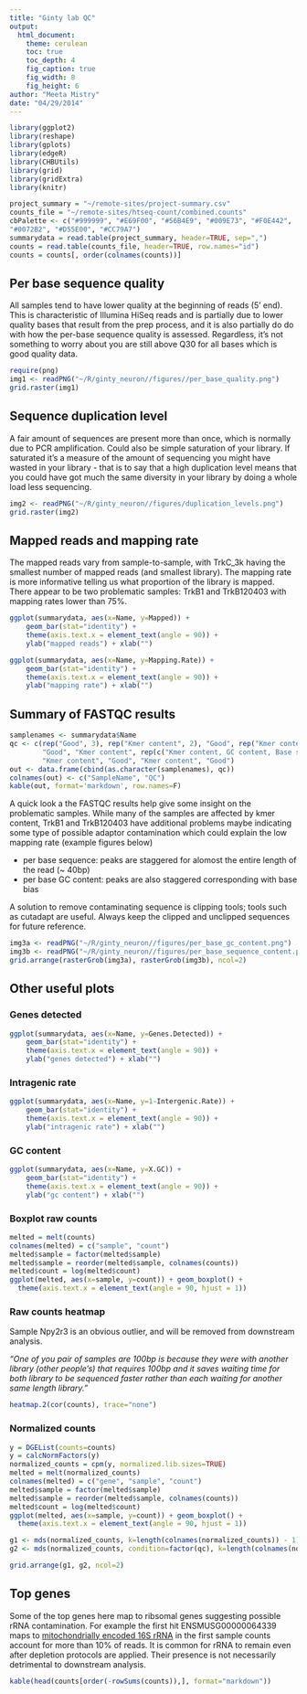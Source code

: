 ```yaml
---
title: "Ginty lab QC"
output:
  html_document:
    theme: cerulean
    toc: true
    toc_depth: 4
    fig_caption: true
    fig_width: 8
    fig_height: 6
author: "Meeta Mistry"
date: "04/29/2014"
---
```



```r
library(ggplot2)
library(reshape)
library(gplots)
library(edgeR)
library(CHBUtils)
library(grid)
library(gridExtra)
library(knitr)

project_summary = "~/remote-sites/project-summary.csv"
counts_file = "~/remote-sites/htseq-count/combined.counts"
cbPalette <- c("#999999", "#E69F00", "#56B4E9", "#009E73", "#F0E442",
"#0072B2", "#D55E00", "#CC79A7")
summarydata = read.table(project_summary, header=TRUE, sep=",")
counts = read.table(counts_file, header=TRUE, row.names="id")
counts = counts[, order(colnames(counts))]
```

## Per base sequence quality
All samples tend to have lower quality at the beginning of reads (5' end). This is characteristic of Illumina HiSeq reads and is partially due to lower quality bases that result from the prep process, and it is also partially do do with how the per-base sequence quality is assessed. Regardless, it's not something to worry about you are still above Q30 for all bases which is good quality data.

```r
require(png)
img1 <- readPNG("~/R/ginty_neuron//figures//per_base_quality.png")
grid.raster(img1)
```

## Sequence duplication level
A fair amount of sequences are present more than once, which is normally due to PCR amplification. Could also be simple saturation of your library. If saturated it's a measure of the amount of sequencing you might have wasted in your library - that is to say that a high duplication level means that you could have got much the same diversity in your library by doing a whole load less sequencing.

```r
img2 <- readPNG("~/R/ginty_neuron//figures/duplication_levels.png")
grid.raster(img2)
```

## Mapped reads and mapping rate
The mapped reads vary from sample-to-sample, with TrkC_3k having the smallest number of mapped reads (and smallest library). The mapping rate is more informative telling us what proportion of the library is mapped. There appear to be two problematic samples: TrkB1 and TrkB120403 with mapping rates lower than 75%. 

```r
ggplot(summarydata, aes(x=Name, y=Mapped)) + 
    geom_bar(stat="identity") +
    theme(axis.text.x = element_text(angle = 90)) +
    ylab("mapped reads") + xlab("")
```

```r
ggplot(summarydata, aes(x=Name, y=Mapping.Rate)) + 
    geom_bar(stat="identity") +
    theme(axis.text.x = element_text(angle = 90)) +
    ylab("mapping rate") + xlab("")
```

## Summary of FASTQC results
```r
samplenames <- summarydata$Name
qc <- c(rep("Good", 3), rep("Kmer content", 2), "Good", rep("Kmer content", 4), "Good", rep("Kmer content", 2),
        "Good", "Kmer content", rep(c("Kmer content, GC content, Base sequence content"), 2),
        "Kmer content", "Good", "Kmer content", "Good")
out <- data.frame(cbind(as.character(samplenames), qc))
colnames(out) <- c("SampleName", "QC")
kable(out, format='markdown', row.names=F)
```

A quick look a the FASTQC results help give some insight on the problematic samples. While many of the samples are affected by kmer content, TrkB1 and TrkB120403 have additional problems maybe indicating some type of possible adaptor contamination which could explain the low mapping rate (example figures below)        

  - per base sequence: peaks are staggered for alomost the entire length of the read (~ 40bp) 
  - per base GC content: peaks are also staggered corresponding with base bias   
  
A solution to remove contaminating sequence is clipping tools; tools such as cutadapt are useful. Always keep the clipped and unclipped sequences for future reference.


```r
img3a <- readPNG("~/R/ginty_neuron//figures/per_base_gc_content.png")
img3b <- readPNG("~/R/ginty_neuron//figures/per_base_sequence_content.png")
grid.arrange(rasterGrob(img3a), rasterGrob(img3b), ncol=2)
```

## Other useful plots
### Genes detected
```r
ggplot(summarydata, aes(x=Name, y=Genes.Detected)) +
    geom_bar(stat="identity") +
    theme(axis.text.x = element_text(angle = 90)) + 
    ylab("genes detected") + xlab("")
```

### Intragenic rate
```r
ggplot(summarydata, aes(x=Name, y=1-Intergenic.Rate)) + 
    geom_bar(stat="identity") +
    theme(axis.text.x = element_text(angle = 90)) +
    ylab("intragenic rate") + xlab("")
```

### GC content
```r
ggplot(summarydata, aes(x=Name, y=X.GC)) + 
    geom_bar(stat="identity") +
    theme(axis.text.x = element_text(angle = 90)) +
    ylab("gc content") + xlab("")
```

### Boxplot raw counts
```r
melted = melt(counts)
colnames(melted) = c("sample", "count")
melted$sample = factor(melted$sample)
melted$sample = reorder(melted$sample, colnames(counts))
melted$count = log(melted$count)
ggplot(melted, aes(x=sample, y=count)) + geom_boxplot() +
  theme(axis.text.x = element_text(angle = 90, hjust = 1))
```

### Raw counts heatmap
Sample Npy2r3 is an obvious outlier, and will be removed from downstream analysis.   

*"One of you pair of samples are 100bp is because they were with another library (other people's) that requires 100bp and it saves waiting time for both library to be sequenced faster rather than each waiting for another same length library."*

```r
heatmap.2(cor(counts), trace="none")
```

### Normalized counts
```r
y = DGEList(counts=counts)
y = calcNormFactors(y)
normalized_counts = cpm(y, normalized.lib.sizes=TRUE)
melted = melt(normalized_counts)
colnames(melted) = c("gene", "sample", "count")
melted$sample = factor(melted$sample)
melted$sample = reorder(melted$sample, colnames(counts))
melted$count = log(melted$count)
ggplot(melted, aes(x=sample, y=count)) + geom_boxplot() +
  theme(axis.text.x = element_text(angle = 90, hjust = 1)) 
```

```r
g1 <- mds(normalized_counts, k=length(colnames(normalized_counts)) - 1)
g2 <- mds(normalized_counts, condition=factor(qc), k=length(colnames(normalized_counts)) - 1)

grid.arrange(g1, g2, ncol=2)
```


## Top genes
Some of the top genes here map to ribsomal genes suggesting possible rRNA contamination. For example the first hit ENSMUSG00000064339 maps to [mitochondrially encoded 16S rRNA](http://useast.ensembl.org/Mus_musculus/Gene/Summary?g=ENSMUSG00000064339;r=MT:1094-2675;t=ENSMUST00000082390) in the first sample counts account for more than 10% of reads. It is common for rRNA to remain even after depletion protocols are applied. Their presence is not necessarily detrimental to downstream analysis.

```r
kable(head(counts[order(-rowSums(counts)),], format="markdown"))
```
